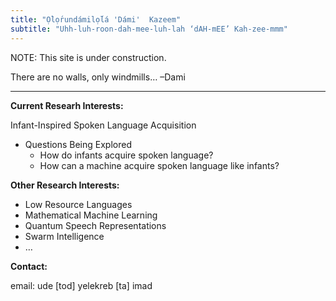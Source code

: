 ```yaml
---
title: "Ọ̀lọ́rundámilọ́lá 'Dámi'  Kazeem"
subtitle: "Uhh-luh-roon-dah-mee-luh-lah ‘dAH-mEE’ Kah-zee-mmm"
---
```


NOTE: This site is under construction. 

There are no walls, only windmills... 
                                --Dami

---

**Current Researh Interests:**

Infant-Inspired Spoken Language Acquisition

- Questions Being Explored 
    - How do infants acquire spoken language? 
    - How can a machine acquire spoken language like infants?

**Other Research Interests:**

- Low Resource Languages
- Mathematical Machine Learning
- Quantum Speech Representations
- Swarm Intelligence  
- ...

**Contact:**

email: ude [tod] yelekreb [ta] imad
